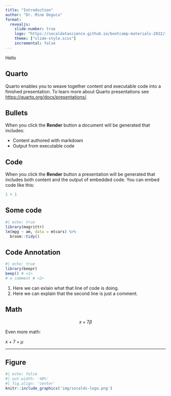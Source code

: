 ```yaml
---
title: "Introduction"
author: "Dr. Mine Dogucu"
format: 
  revealjs:
    slide-number: true
    logo: "https://socaldatascience.github.io/bootcamp-materials-2022/img/socalds-logo.png"
    theme: ["slide-style.scss"]
    incremental: false
---
```


::: r-fit-text
Hello 
:::


## Quarto

Quarto enables you to weave together content and executable code into a finished presentation. To learn more about Quarto presentations see <https://quarto.org/docs/presentations/>.

## Bullets

When you click the **Render** button a document will be generated that includes:

-   Content authored with markdown
-   Output from executable code

## Code

When you click the **Render** button a presentation will be generated that includes both content and the output of embedded code. You can embed code like this:

```r
1 + 1
```

## Some code

```r
#| echo: true
library(magrittr)
lm(mpg ~ am, data = mtcars) %>% 
  broom::tidy()
```

## Code Annotation

```r
#| echo: true
library(beepr)
beep() # <1>
# a comment # <2>
```

1. Here we can exlain what that line of code is doing.
2. Here we can explain that the second line is just a comment.

## Math

$$x+7\beta$$

Even more math:

$x+7 +\mu$

---

## Figure

```r
#| echo: false
#| out.width: '40%'
#| fig.align: 'center'
knitr::include_graphics('img/socalds-logo.png')
```

